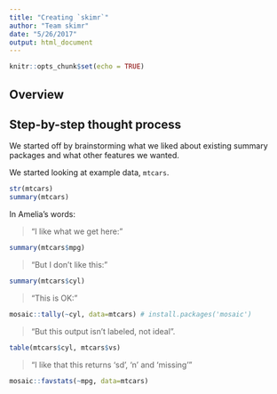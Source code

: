 ```yaml
---
title: "Creating `skimr`"
author: "Team skimr"
date: "5/26/2017"
output: html_document
---
```


```r
knitr::opts_chunk$set(echo = TRUE)
```

## Overview


## Step-by-step thought process

We started off by brainstorming what we liked about existing summary packages and what other features we wanted. 

We started looking at example data, `mtcars`. 

```r
str(mtcars)
summary(mtcars)
```


In Amelia's words: 

> "I like what we get here:" 

```r
summary(mtcars$mpg) 
```
> "But I don’t like this:"

```r
summary(mtcars$cyl)
```

> "This is OK:"

```r
mosaic::tally(~cyl, data=mtcars) # install.packages('mosaic')
```

> "But this output isn't labeled, not ideal". 

```r
table(mtcars$cyl, mtcars$vs)
```

> "I like that this returns 'sd', 'n' and 'missing'"

```r
mosaic::favstats(~mpg, data=mtcars) 
```


